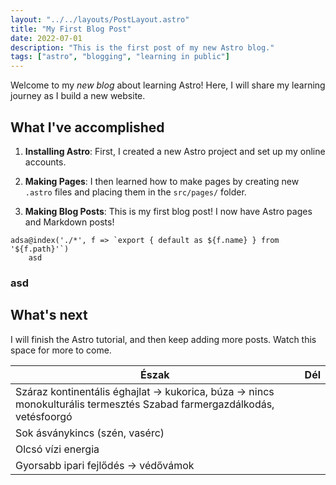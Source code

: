 ```yaml
---
layout: "../../layouts/PostLayout.astro"
title: "My First Blog Post"
date: 2022-07-01
description: "This is the first post of my new Astro blog."
tags: ["astro", "blogging", "learning in public"]
---
```


Welcome to my _new blog_ about learning Astro! Here, I will share my learning journey as I build a new website.

## What I've accomplished

1. **Installing Astro**: First, I created a new Astro project and set up my online accounts.

2. **Making Pages**: I then learned how to make pages by creating new `.astro` files and placing them in the `src/pages/` folder.

3. **Making Blog Posts**: This is my first blog post! I now have Astro pages and Markdown posts!

```
adsa@index('./*', f => `export { default as ${f.name} } from '${f.path}'`)
    asd
```

### asd

## What's next

I will finish the Astro tutorial, and then keep adding more posts. Watch this space for more to come.

| Észak                                                                                                                    | Dél |
|--------------------------------------------------------------------------------------------------------------------------|-----|
| Száraz kontinentális éghajlat -> kukorica, búza -> nincs monokulturális termesztés Szabad farmergazdálkodás, vetésfoorgó |     |
| Sok ásványkincs (szén, vasérc)                                                                                           |     |
| Olcsó vízi energia                                                                                                       |     |
| Gyorsabb ipari fejlődés -> védővámok                                                                                     |     |